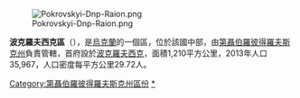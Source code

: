[[Image:Pokrovskyi-Dnp-Raion.png|right]]

{{Coord|47|58|47|N|36|13|49|E|display=title}}

'''波克羅夫西克區'''（{{lang-uk|Покровський район}}），是[[烏克蘭|烏克蘭]]的一個區，位於該國中部，由[[第聶伯羅彼得羅夫斯克州|第聶伯羅彼得羅夫斯克州]]負責管轄，首府設於[[波克羅夫西克|波克羅夫西克]]，面積1,210平方公里，2013年人口35,967，人口密度每平方公里29.72人。

{{DEFAULTSORT:Покровський район}}
[[Category:第聶伯羅彼得羅夫斯克州區份|Category:第聶伯羅彼得羅夫斯克州區份]]
[[Category:波克羅夫西克區|*]]

{{Dnipropetrovsk-geo-stub}}